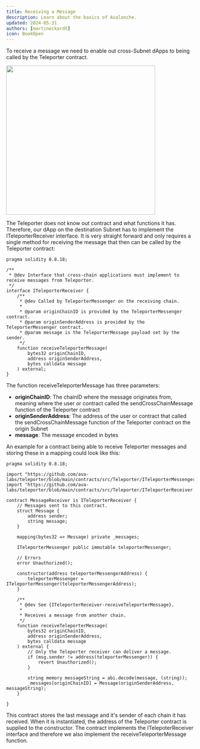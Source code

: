 ```yaml
---
title: Receiving a Message
description: Learn about the basics of Avalanche.
updated: 2024-05-31
authors: [martineckardt]
icon: BookOpen
---
```


To receive a message we need to enable out cross-Subnet dApps to being called by the Teleporter contract.

<img src="/course-images/teleporter/teleporter-source-destination.png" width="400" class="mx-auto"/>

The Teleporter does not know out contract and what functions it has. Therefore, our dApp on the destination Subnet has to implement the ITeleporterReceiver interface. It is very straight forward and only requires a single method for receiving the message that then can be called by the Teleporter contract:

```solidity
pragma solidity 0.8.18;

/**
 * @dev Interface that cross-chain applications must implement to receive messages from Teleporter.
 */
interface ITeleporterReceiver {
    /**
     * @dev Called by TeleporterMessenger on the receiving chain.
     *
     * @param originChainID is provided by the TeleporterMessenger contract.
     * @param originSenderAddress is provided by the TeleporterMessenger contract.
     * @param message is the TeleporterMessage payload set by the sender.
     */
    function receiveTeleporterMessage(
        bytes32 originChainID,
        address originSenderAddress,
        bytes calldata message
    ) external;
}
```

The function receiveTeleporterMessage has three parameters:

- **originChainID**: The chainID where the message originates from, meaning where the user or contract called the sendCrossChainMessage function of the Teleporter contract
- **originSenderAddress**: The address of the user or contract that called the sendCrossChainMessage function of the Teleporter contract on the origin Subnet
- **message**: The message encoded in bytes

An example for a contract being able to receive Teleporter messages and storing these in a mapping could look like this:

```solidity
pragma solidity 0.8.18;

import "https://github.com/ava-labs/teleporter/blob/main/contracts/src/Teleporter/ITeleporterMessenger.sol";
import "https://github.com/ava-labs/teleporter/blob/main/contracts/src/Teleporter/ITeleporterReceiver.sol";

contract MessageReceiver is ITeleporterReceiver {
    // Messages sent to this contract.
    struct Message {
        address sender;
        string message;
    }
  
  	mapping(bytes32 => Message) private _messages;

    ITeleporterMessenger public immutable teleporterMessenger;

    // Errors
    error Unauthorized();

    constructor(address teleporterMessengerAddress) {
        teleporterMessenger = ITeleporterMessenger(teleporterMessengerAddress);
    }

    /**
     * @dev See {ITeleporterReceiver-receiveTeleporterMessage}.
     *
     * Receives a message from another chain.
     */
    function receiveTeleporterMessage(
        bytes32 originChainID,
        address originSenderAddress,
        bytes calldata message
    ) external {
      	// Only the Teleporter receiver can deliver a message.
        if (msg.sender != address(teleporterMessenger)) {
            revert Unauthorized();
        }
      
        string memory messageString = abi.decode(message, (string));
        _messages[originChainID] = Message(originSenderAddress, messageString);
    }

}
```

This contract stores the last message and it's sender of each chain it has received. When it is instantiated, the address of the Teleporter contract is supplied to the constructor. The contract implements the ITelepoterReceiver interface and therefore we also implement the receiveTeleporterMessage function. 